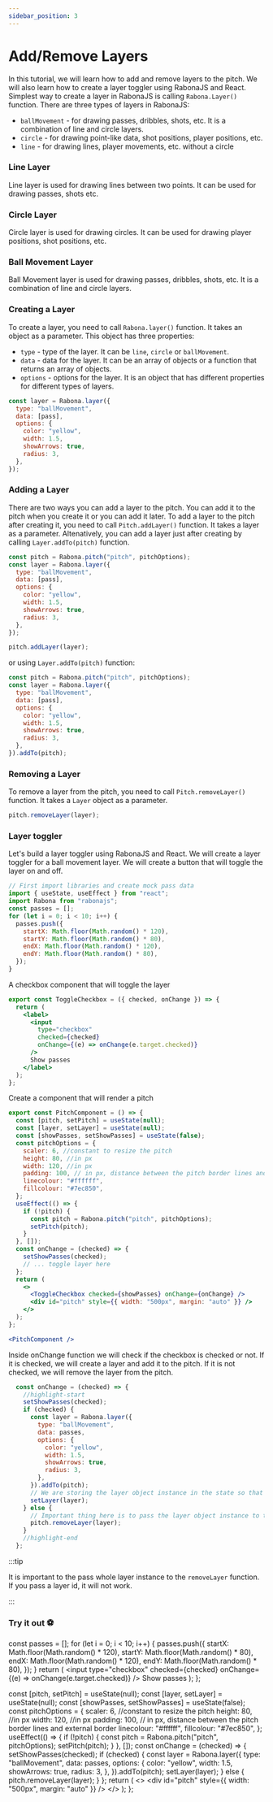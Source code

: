 ```yaml
---
sidebar_position: 3
---
```


# Add/Remove Layers

In this tutorial, we will learn how to add and remove layers to the pitch.
We will also learn how to create a layer toggler using RabonaJS and React.
Simplest way to create a layer in RabonaJS is calling `Rabona.Layer()` function. There are three types of layers in RabonaJS:

- `ballMovement` - for drawing passes, dribbles, shots, etc. It is a combination of line and circle layers.
- `circle` - for drawing point-like data, shot positions, player positions, etc.
- `line` - for drawing lines, player movements, etc. without a circle

### Line Layer

Line layer is used for drawing lines between two points. It can be used for drawing passes, shots etc.

### Circle Layer

Circle layer is used for drawing circles. It can be used for drawing player positions, shot positions, etc.

### Ball Movement Layer

Ball Movement layer is used for drawing passes, dribbles, shots, etc. It is a combination of line and circle layers.

### Creating a Layer

To create a layer, you need to call `Rabona.layer()` function. It takes an object as a parameter. This object has three properties:

- `type` - type of the layer. It can be `line`, `circle` or `ballMovement`.
- `data` - data for the layer. It can be an array of objects or a function that returns an array of objects.
- `options` - options for the layer. It is an object that has different properties for different types of layers.

```js
const layer = Rabona.layer({
  type: "ballMovement",
  data: [pass],
  options: {
    color: "yellow",
    width: 1.5,
    showArrows: true,
    radius: 3,
  },
});
```

### Adding a Layer

There are two ways you can add a layer to the pitch. You can add it to the pitch when you create it or you can add it later.
To add a layer to the pitch after creating it, you need to call `Pitch.addLayer()` function. It takes a layer as a parameter.
Altenatively, you can add a layer just after creating by calling `Layer.addTo(pitch)` function.

```js
const pitch = Rabona.pitch("pitch", pitchOptions);
const layer = Rabona.layer({
  type: "ballMovement",
  data: [pass],
  options: {
    color: "yellow",
    width: 1.5,
    showArrows: true,
    radius: 3,
  },
});

pitch.addLayer(layer);
```

or using `Layer.addTo(pitch)` function:

```js
const pitch = Rabona.pitch("pitch", pitchOptions);
const layer = Rabona.layer({
  type: "ballMovement",
  data: [pass],
  options: {
    color: "yellow",
    width: 1.5,
    showArrows: true,
    radius: 3,
  },
}).addTo(pitch);
```

### Removing a Layer

To remove a layer from the pitch, you need to call `Pitch.removeLayer()` function. It takes a `Layer` object as a parameter.

```js
pitch.removeLayer(layer);
```

### Layer toggler

Let's build a layer toggler using RabonaJS and React. We will create a layer toggler for a ball movement layer.
We will create a button that will toggle the layer on and off.

```jsx
// First import libraries and create mock pass data
import { useState, useEffect } from "react";
import Rabona from "rabonajs";
const passes = [];
for (let i = 0; i < 10; i++) {
  passes.push({
    startX: Math.floor(Math.random() * 120),
    startY: Math.floor(Math.random() * 80),
    endX: Math.floor(Math.random() * 120),
    endY: Math.floor(Math.random() * 80),
  });
}
```

A checkbox component that will toggle the layer
```jsx title="ToggleCheckbox.jsx"
export const ToggleCheckbox = ({ checked, onChange }) => {
  return (
    <label>
      <input
        type="checkbox"
        checked={checked}
        onChange={(e) => onChange(e.target.checked)}
      />
      Show passes
    </label>
  );
};
```

Create a component that will render a pitch

```jsx title="PitchComponent.jsx"
export const PitchComponent = () => {
  const [pitch, setPitch] = useState(null);
  const [layer, setLayer] = useState(null);
  const [showPasses, setShowPasses] = useState(false);
  const pitchOptions = {
    scaler: 6, //constant to resize the pitch
    height: 80, //in px
    width: 120, //in px
    padding: 100, // in px, distance between the pitch border lines and external border
    linecolour: "#ffffff",
    fillcolour: "#7ec850",
  };
  useEffect(() => {
    if (!pitch) {
      const pitch = Rabona.pitch("pitch", pitchOptions);
      setPitch(pitch);
    }
  }, []);
  const onChange = (checked) => {
    setShowPasses(checked);
    // ... toggle layer here
  };
  return (
    <>
      <ToggleCheckbox checked={showPasses} onChange={onChange} />
      <div id="pitch" style={{ width: "500px", margin: "auto" }} />
    </>
  );
};

<PitchComponent />
```

Inside onChange function we will check if the checkbox is checked or not. 
If it is checked, we will create a layer and add it to the pitch. If it is not checked, we will remove the layer from the pitch.
```js
  const onChange = (checked) => {
    //highlight-start
    setShowPasses(checked);
    if (checked) {
      const layer = Rabona.layer({
        type: "ballMovement",
        data: passes,
        options: {
          color: "yellow",
          width: 1.5,
          showArrows: true,
          radius: 3,
        },
      }).addTo(pitch);
      // We are storing the layer object instance in the state so that we can use it later
      setLayer(layer);
    } else {
      // Important thing here is to pass the layer object instance to the removeLayer function
      pitch.removeLayer(layer);
    }
    //highlight-end
  };
```


:::tip 

It is important to the pass whole layer instance to the `removeLayer` function. If you pass a layer id, it will not work.

:::

### Try it out ⚽️

const passes = [];
for (let i = 0; i < 10; i++) {
  passes.push({
    startX: Math.floor(Math.random() * 120),
    startY: Math.floor(Math.random() * 80),
    endX: Math.floor(Math.random() * 120),
    endY: Math.floor(Math.random() * 80),
  });
}
  return (
    <label>
      <input
        type="checkbox"
        checked={checked}
        onChange={(e) => onChange(e.target.checked)}
      />
      Show passes
    </label>
  );
};

  const [pitch, setPitch] = useState(null);
  const [layer, setLayer] = useState(null);
  const [showPasses, setShowPasses] = useState(false);
  const pitchOptions = {
    scaler: 6, //constant to resize the pitch
    height: 80, //in px
    width: 120, //in px
    padding: 100, // in px, distance between the pitch border lines and external border
    linecolour: "#ffffff",
    fillcolour: "#7ec850",
  };
  useEffect(() => {
    if (!pitch) {
      const pitch = Rabona.pitch("pitch", pitchOptions);
      setPitch(pitch);
    }
  }, []);
  const onChange = (checked) => {
    setShowPasses(checked);
    if (checked) {
      const layer = Rabona.layer({
        type: "ballMovement",
        data: passes,
        options: {
          color: "yellow",
          width: 1.5,
          showArrows: true,
          radius: 3,
        },
      }).addTo(pitch);
      setLayer(layer);
    } else {
      pitch.removeLayer(layer);
    }
  };
  return (
    <>
      <ToggleCheckbox checked={showPasses} onChange={onChange} />
      <div id="pitch" style={{ width: "500px", margin: "auto" }} />
    </>
  );
};

<PitchComponent />

